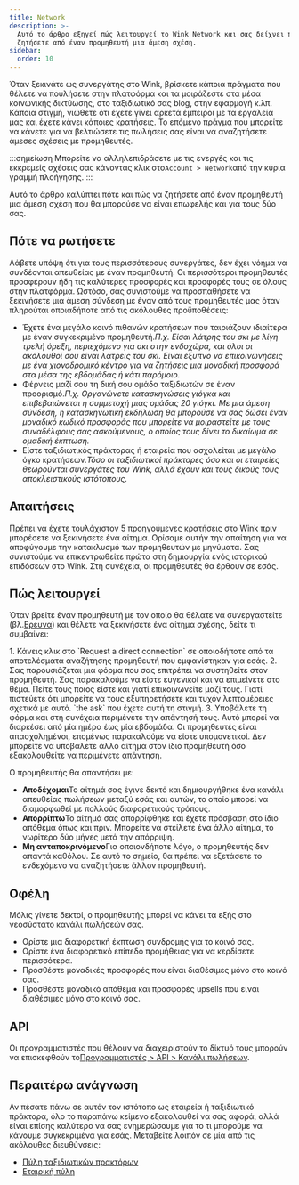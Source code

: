 ```yaml
---
title: Network
description: >-
  Αυτό το άρθρο εξηγεί πώς λειτουργεί το Wink Network και σας δείχνει πώς να
  ζητήσετε από έναν προμηθευτή μια άμεση σχέση.
sidebar:
  order: 10
---
```


Όταν ξεκινάτε ως συνεργάτης στο Wink, βρίσκετε κάποια πράγματα που θέλετε να πουλήσετε στην πλατφόρμα και τα μοιράζεστε στα μέσα κοινωνικής δικτύωσης, στο ταξιδιωτικό σας blog, στην εφαρμογή κ.λπ.
Κάποια στιγμή, νιώθετε ότι έχετε γίνει αρκετά έμπειροι με τα εργαλεία μας και έχετε κάνει κάποιες κρατήσεις.
Το επόμενο πράγμα που μπορείτε να κάνετε για να βελτιώσετε τις πωλήσεις σας είναι να αναζητήσετε άμεσες σχέσεις με προμηθευτές.

:::σημείωση
Μπορείτε να αλληλεπιδράσετε με τις ενεργές και τις εκκρεμείς σχέσεις σας κάνοντας κλικ στο`Account > Network`από την κύρια γραμμή πλοήγησης.
:::

Αυτό το άρθρο καλύπτει πότε και πώς να ζητήσετε από έναν προμηθευτή μια άμεση σχέση που θα μπορούσε να είναι επωφελής και για τους δύο σας.

## Πότε να ρωτήσετε

Λάβετε υπόψη ότι για τους περισσότερους συνεργάτες, δεν έχει νόημα να συνδέονται απευθείας με έναν προμηθευτή. Οι περισσότεροι προμηθευτές προσφέρουν ήδη τις καλύτερες προσφορές και προσφορές τους σε όλους στην πλατφόρμα.
Ωστόσο, σας συνιστούμε να προσπαθήσετε να ξεκινήσετε μια άμεση σύνδεση με έναν από τους προμηθευτές μας όταν πληρούται οποιαδήποτε από τις ακόλουθες προϋποθέσεις:

* Έχετε ένα μεγάλο κοινό πιθανών κρατήσεων που ταιριάζουν ιδιαίτερα με έναν συγκεκριμένο προμηθευτή.*Π.χ. Είσαι λάτρης του σκι με λίγη τρελή όρεξη, περιεχόμενο για σκι στην ενδοχώρα, και όλοι οι ακόλουθοί σου είναι λάτρεις του σκι. Είναι έξυπνο να επικοινωνήσεις με ένα χιονοδρομικό κέντρο για να ζητήσεις μια μοναδική προσφορά στα μέσα της εβδομάδας ή κάτι παρόμοιο.*
* Φέρνεις μαζί σου τη δική σου ομάδα ταξιδιωτών σε έναν προορισμό.*Π.χ. Οργανώνετε κατασκηνώσεις γιόγκα και επιβεβαιώνεται η συμμετοχή μιας ομάδας 20 γιόγκι. Με μια άμεση σύνδεση, η κατασκηνωτική εκδήλωση θα μπορούσε να σας δώσει έναν μοναδικό κωδικό προσφοράς που μπορείτε να μοιραστείτε με τους συναδέλφους σας ασκούμενους, ο οποίος τους δίνει το δικαίωμα σε ομαδική έκπτωση.*
* Είστε ταξιδιωτικός πράκτορας ή εταιρεία που ασχολείται με μεγάλο όγκο κρατήσεων.*Τόσο οι ταξιδιωτικοί πράκτορες όσο και οι εταιρείες θεωρούνται συνεργάτες του Wink, αλλά έχουν και τους δικούς τους αποκλειστικούς ιστότοπους.*

## Απαιτήσεις

Πρέπει να έχετε τουλάχιστον 5 προηγούμενες κρατήσεις στο Wink πριν μπορέσετε να ξεκινήσετε ένα αίτημα.
Ορίσαμε αυτήν την απαίτηση για να αποφύγουμε την κατακλυσμό των προμηθευτών με μηνύματα. Σας συνιστούμε να επικεντρωθείτε πρώτα στη δημιουργία ενός ιστορικού επιδόσεων στο Wink. Στη συνέχεια, οι προμηθευτές θα έρθουν σε εσάς.

## Πώς λειτουργεί

Όταν βρείτε έναν προμηθευτή με τον οποίο θα θέλατε να συνεργαστείτε (βλ.[Ερευνα](/studio/search/)) και θέλετε να ξεκινήσετε ένα αίτημα σχέσης, δείτε τι συμβαίνει:

<Steps>
  1. Κάνεις κλικ στο `Request a direct connection` σε οποιοδήποτε από τα αποτελέσματα αναζήτησης προμηθευτή που εμφανίστηκαν για εσάς.
  2. Σας παρουσιάζεται μια φόρμα που σας επιτρέπει να συστηθείτε στον προμηθευτή. Σας παρακαλούμε να είστε ευγενικοί και να επιμείνετε στο θέμα. Πείτε τους ποιος είστε και γιατί επικοινωνείτε μαζί τους. Γιατί πιστεύετε ότι μπορείτε να τους εξυπηρετήσετε και τυχόν λεπτομέρειες σχετικά με αυτό. `the ask` που έχετε αυτή τη στιγμή.
  3. Υποβάλετε τη φόρμα και στη συνέχεια περιμένετε την απάντησή τους. Αυτό μπορεί να διαρκέσει από μία ημέρα έως μία εβδομάδα. Οι προμηθευτές είναι απασχολημένοι, επομένως παρακαλούμε να είστε υπομονετικοί. Δεν μπορείτε να υποβάλετε άλλο αίτημα στον ίδιο προμηθευτή όσο εξακολουθείτε να περιμένετε απάντηση.
</Steps>


Ο προμηθευτής θα απαντήσει με:

* **Αποδέχομαι**Το αίτημά σας έγινε δεκτό και δημιουργήθηκε ένα κανάλι απευθείας πωλήσεων μεταξύ εσάς και αυτών, το οποίο μπορεί να διαμορφωθεί με πολλούς διαφορετικούς τρόπους.
* **Απορρίπτω**Το αίτημά σας απορρίφθηκε και έχετε πρόσβαση στο ίδιο απόθεμα όπως και πριν. Μπορείτε να στείλετε ένα άλλο αίτημα, το νωρίτερο δύο μήνες μετά την απόρριψη.
* **Μη ανταποκρινόμενο**Για οποιονδήποτε λόγο, ο προμηθευτής δεν απαντά καθόλου. Σε αυτό το σημείο, θα πρέπει να εξετάσετε το ενδεχόμενο να αναζητήσετε άλλον προμηθευτή.

## Οφέλη

Μόλις γίνετε δεκτοί, ο προμηθευτής μπορεί να κάνει τα εξής στο νεοσύστατο κανάλι πωλήσεών σας.

* Ορίστε μια διαφορετική έκπτωση συνδρομής για το κοινό σας.
* Ορίστε ένα διαφορετικό επίπεδο προμήθειας για να κερδίσετε περισσότερα.
* Προσθέστε μοναδικές προσφορές που είναι διαθέσιμες μόνο στο κοινό σας.
* Προσθέστε μοναδικό απόθεμα και προσφορές upsells που είναι διαθέσιμες μόνο στο κοινό σας.

## API

Οι προγραμματιστές που θέλουν να διαχειριστούν το δίκτυό τους μπορούν να επισκεφθούν το[Προγραμματιστές > API > Κανάλι πωλήσεων](/developers/apis/#sales-channel-api).

## Περαιτέρω ανάγνωση

Αν πέσατε πάνω σε αυτόν τον ιστότοπο ως εταιρεία ή ταξιδιωτικό πράκτορα, όλο το παραπάνω κείμενο εξακολουθεί να σας αφορά, αλλά είναι επίσης καλύτερο να σας ενημερώσουμε για το τι μπορούμε να κάνουμε συγκεκριμένα για εσάς. Μεταβείτε λοιπόν σε μία από τις ακόλουθες διευθύνσεις:

* [Πύλη ταξιδιωτικών πρακτόρων](/travel-agent/what-is-agent/)
* [Εταιρική πύλη](/corporate/what-is-group/)

